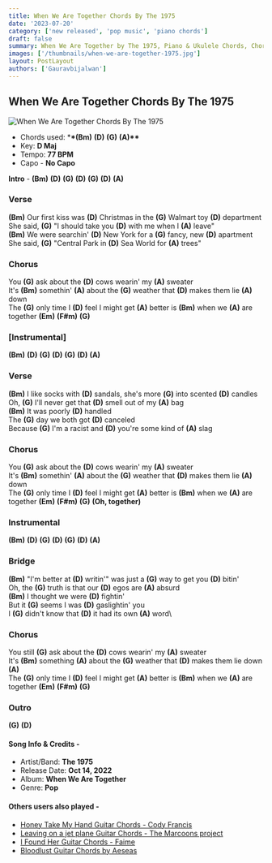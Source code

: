 ```yaml
---
title: When We Are Together Chords By The 1975
date: '2023-07-20'
category: ['new released', 'pop music', 'piano chords']
draft: false
summary: When We Are Together by The 1975, Piano & Ukulele Chords, Chords used - (Bm) (D) (G) (A), Capo - No Capo, Key - D major.
images: ['/thumbnails/when-we-are-together-1975.jpg']
layout: PostLayout
authors: ['Gauravbijalwan']
---
```


## When We Are Together Chords By The 1975

![When We Are Together Chords By The 1975](/thumbnails/when-we-are-together-1975.jpg)

- Chords used: \***\*(Bm)** **(D)** **(G)** **(A)\*\***
- Key: **D Maj**
- Tempo: **77 BPM**
- Capo - **No Capo**

**Intro** - **(Bm)** **(D)** **(G)** **(D)** **(G)** **(D)** **(A)**

### Verse

**(Bm)** Our first kiss was **(D)** Christmas in the **(G)** Walmart toy **(D)** department\
She said, **(G)** "I should take you **(D)** with me when I **(A)** leave"\
**(Bm)** We were searchin' **(D)** New York for a **(G)** fancy, new **(D)** apartment\
She said, **(G)** "Central Park in **(D)** Sea World for **(A)** trees"

### Chorus

You **(G)** ask about the **(D)** cows wearin' my **(A)** sweater\
It's **(Bm)** somethin' **(A)** about the **(G)** weather that **(D)** makes them lie **(A)** down\
The **(G)** only time I **(D)** feel I might get **(A)** better is **(Bm)** when we **(A)** are together **(Em)** **(F#m)** **(G)**

### \[Instrumental\]

**(Bm)** **(D)** **(G)** **(D)** **(G)** **(D)** **(A)**

### Verse

**(Bm)** I like socks with **(D)** sandals, she's morе **(G)** into scented **(D)** candles\
Oh, **(G)** I'll nеver get that **(D)** smell out of my **(A)** bag\
**(Bm)** It was poorly **(D)** handled\
The **(G)** day we both got **(D)** canceled\
Because **(G)** I'm a racist and **(D)** you're some kind of **(A)** slag

### Chorus

You **(G)** ask about the **(D)** cows wearin' my **(A)** sweater\
It's **(Bm)** somethin' **(A)** about the **(G)** weather that **(D)** makes them lie **(A)** down\
The **(G)** only time I **(D)** feel I might get **(A)** better is **(Bm)** when we **(A)** are together **(Em)** **(F#m)** **(G)** **(Oh, together)**

### Instrumental

**(Bm)** **(D)** **(G)** **(D)** **(G)** **(D)** **(A)**

### Bridge

**(Bm)** "I'm better at **(D)** writin'" was just a **(G)** way to get you **(D)** bitin'\
Oh, the **(G)** truth is that our **(D)** egos are **(A)** absurd\
**(Bm)** I thought we were **(D)** fightin'\
But it **(G)** seems I was **(D)** gaslightin' you\
I **(G)** didn't know that **(D)** it had its own **(A)** word\

### Chorus

You still **(G)** ask about the **(D)** cows wearin' my **(A)** sweater\
It's **(Bm)** something **(A)** about the **(G)** weather that **(D)** makes them lie down **(A)**\
The **(G)** only time I **(D)** feel I might get **(A)** better is **(Bm)** when we **(A)** are together **(Em)** **(F#m)** **(G)**

### Outro

**(G)** **(D)**

#### Song Info & Credits -

- Artist/Band: **The 1975**
- Release Date: **Oct 14, 2022**
- Album: **When We Are Together**
- Genre: **Pop**

#### Others users also played -

- [Honey Take My Hand Guitar Chords - Cody Francis](https://www.chordsco.com/chords/honey-take-my-hand-guitar-chords-cody-francis)
- [Leaving on a jet plane Guitar Chords - The Marcoons project](https://www.chordsco.com/chords/leaving-on-a-jet-plane-guitar-chords-the-marcoons-project)
- [I Found Her Guitar Chords - Faime](https://www.chordsco.com/chords/i-found-her-guitar-chords-faime)
- [Bloodlust Guitar Chords by Aeseas](https://www.chordsco.com/chords/bloodlust-guitar-chords-by-aeseas)
